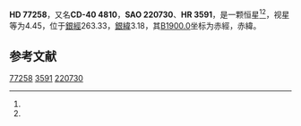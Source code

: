 {{Starbox begin
| name = HD 77258
}}
{{Starbox observe
| epoch = [[J2000.0|J2000.0]]
| constell = {{星座名待查}}<ref name=SIMBAD>{{cite web
 | url=http://simbad.u-strasbg.fr/simbad/sim-id?Ident=HR+3591
 | title=Pulsating variable Star
 | publisher=Centre de Données astronomiques de Strasbourg
 | work=SIMBAD
 | accessdate=2012-07-13
 | archive-date=2016-03-19
 | archive-url=https://web.archive.org/web/20160319044100/http://simbad.u-strasbg.fr/simbad/sim-id?Ident=HR+3591
 | dead-url=no
 }}</ref><ref name=DATA>{{cite web
 | url=http://vizier.u-strasbg.fr/viz-bin/VizieR-5?-out.add=.&-source=5050&-corr=PK=HR&-out.max=9999&HR=3591
 | title=VizieR Detailed Page
 | accessdate=2012-07-13
 | archive-date=2016-03-04
 | archive-url=https://web.archive.org/web/20160304221840/http://vizier.u-strasbg.fr/viz-bin/VizieR-5?-out.add=.&-source=5050&-corr=PK=HR&-out.max=9999&HR=3591
 | dead-url=no
 }}</ref>
| 星官 = 
| ra = {{RA|9|0|5.4}}<ref name=SIMBAD /><ref name=DATA />
| dec = {{DEC|-41|15|14}}<ref name=SIMBAD /><ref name=DATA />
| appmag_v = 4.45<ref name=SIMBAD /><ref name=DATA />
}}
{{Starbox character
| class = G8-K1III+A<ref name=SIMBAD /><ref name=DATA />
| b-v = 0.65<ref name=SIMBAD /><ref name=DATA />
| u-b = 0.38<ref name=SIMBAD /><ref name=DATA />
| r-i = 0.41<ref name=SIMBAD /><ref name=DATA />
| variable = 
}}
{{Starbox astrometry
| radial_v = 0.38
| prop_mo_ra = -7
| parallax = 0.03
| p_error = 
}}
{{Starbox catalog
| names =CD-40 4810，[[SAO星表|SAO]] 220730，[[HD星表|HD]] 77258，[[HR星表|HR]] 3591}}
{{Starbox reference |Simbad=HR+3591}}
{{Starbox end}}

'''HD 77258'''，又名'''CD-40 4810'''，'''SAO 220730'''、'''HR 3591'''，是一颗恒星<ref name=SIMBAD /><ref name=DATA />，视星等为4.45，位于[[銀道座標系|銀經]]263.33，[[銀道座標系|銀緯]]3.18，其[[B1900.0|B1900.0]]坐标为赤經{{RA|8|56|21.4}}，赤緯{{DEC|-40|3.18|51}}。

== 参考文献 ==
{{reflist}}

{{star-stub}}

[[Category:HD和HDE天體|77258]]
[[Category:HR天體|3591]]
[[Category:SAO天體|220730]]